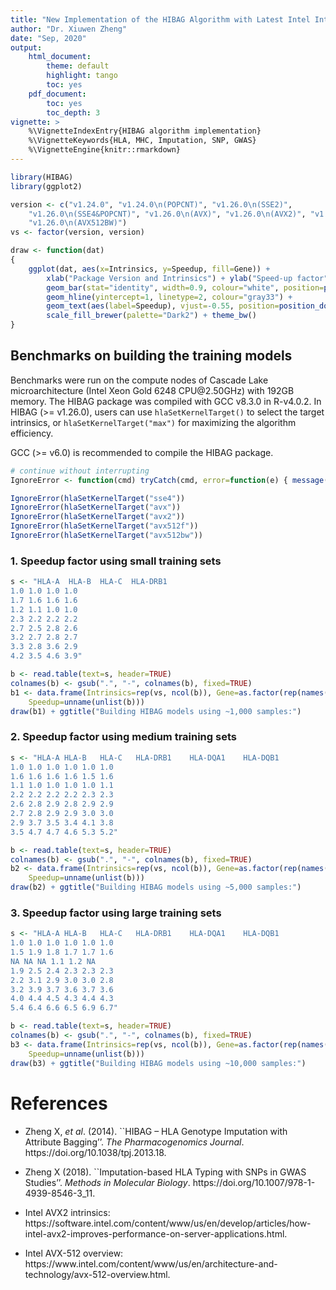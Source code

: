 ```yaml
---
title: "New Implementation of the HIBAG Algorithm with Latest Intel Intrinsics"
author: "Dr. Xiuwen Zheng"
date: "Sep, 2020"
output:
    html_document:
        theme: default
        highlight: tango
        toc: yes
    pdf_document:
        toc: yes
        toc_depth: 3
vignette: >
    %\VignetteIndexEntry{HIBAG algorithm implementation}
    %\VignetteKeywords{HLA, MHC, Imputation, SNP, GWAS}
    %\VignetteEngine{knitr::rmarkdown}
---
```



```r
library(HIBAG)
library(ggplot2)

version <- c("v1.24.0", "v1.24.0\n(POPCNT)", "v1.26.0\n(SSE2)",
    "v1.26.0\n(SSE4&POPCNT)", "v1.26.0\n(AVX)", "v1.26.0\n(AVX2)", "v1.26.0\n(AVX512F)",
    "v1.26.0\n(AVX512BW)")
vs <- factor(version, version)

draw <- function(dat)
{
    ggplot(dat, aes(x=Intrinsics, y=Speedup, fill=Gene)) +
        xlab("Package Version and Intrinsics") + ylab("Speed-up factor") +
        geom_bar(stat="identity", width=0.9, colour="white", position=position_dodge()) +
        geom_hline(yintercept=1, linetype=2, colour="gray33") +
        geom_text(aes(label=Speedup), vjust=-0.55, position=position_dodge(0.9), size=2) +
        scale_fill_brewer(palette="Dark2") + theme_bw()
}
```

## Benchmarks on building the training models

Benchmarks were run on the compute nodes of Cascade Lake microarchitecture (Intel Xeon Gold 6248 CPU\@2.50GHz) with 192GB memory. The HIBAG package was compiled with GCC v8.3.0 in R-v4.0.2. In HIBAG (>= v1.26.0), users can use `hlaSetKernelTarget()` to select the target intrinsics, or `hlaSetKernelTarget("max")` for maximizing the algorithm efficiency.

GCC (>= v6.0) is recommended to compile the HIBAG package.

```r
# continue without interrupting
IgnoreError <- function(cmd) tryCatch(cmd, error=function(e) { message("Not support"); invisible() })
```

```r
IgnoreError(hlaSetKernelTarget("sse4"))
IgnoreError(hlaSetKernelTarget("avx"))
IgnoreError(hlaSetKernelTarget("avx2"))
IgnoreError(hlaSetKernelTarget("avx512f"))
IgnoreError(hlaSetKernelTarget("avx512bw"))
```


### 1. Speedup factor using small training sets

```r
s <- "HLA-A  HLA-B  HLA-C  HLA-DRB1
1.0	1.0	1.0	1.0
1.7	1.6	1.6	1.6
1.2	1.1	1.0	1.0
2.3	2.2	2.2	2.2
2.7	2.5	2.8	2.6
3.2	2.7	2.8	2.7
3.3	2.8	3.6	2.9
4.2	3.5	4.6	3.9"

b <- read.table(text=s, header=TRUE)
colnames(b) <- gsub(".", "-", colnames(b), fixed=TRUE)
b1 <- data.frame(Intrinsics=rep(vs, ncol(b)), Gene=as.factor(rep(names(b), each=nrow(b))),
    Speedup=unname(unlist(b)))
draw(b1) + ggtitle("Building HIBAG models using ~1,000 samples:")
```


### 2. Speedup factor using medium training sets

```r
s <- "HLA-A	HLA-B	HLA-C	HLA-DRB1	HLA-DQA1	HLA-DQB1
1.0	1.0	1.0	1.0	1.0	1.0
1.6	1.6	1.6	1.6	1.5	1.6
1.1	1.0	1.0	1.0	1.0	1.1
2.2	2.2	2.2	2.2	2.3	2.3
2.6	2.8	2.9	2.8	2.9	2.9
2.7	2.8	2.9	2.9	3.0	3.0
2.9	3.7	3.5	3.4	4.1	3.8
3.5	4.7	4.7	4.6	5.3	5.2"

b <- read.table(text=s, header=TRUE)
colnames(b) <- gsub(".", "-", colnames(b), fixed=TRUE)
b2 <- data.frame(Intrinsics=rep(vs, ncol(b)), Gene=as.factor(rep(names(b), each=nrow(b))),
    Speedup=unname(unlist(b)))
draw(b2) + ggtitle("Building HIBAG models using ~5,000 samples:")
```


### 3. Speedup factor using large training sets

```r
s <- "HLA-A	HLA-B	HLA-C	HLA-DRB1	HLA-DQA1	HLA-DQB1
1.0	1.0	1.0	1.0	1.0	1.0
1.5	1.9	1.8	1.7	1.7	1.6
NA NA NA 1.1 1.2 NA
1.9	2.5	2.4	2.3	2.3	2.3
2.2	3.1	2.9	3.0	3.0	2.8
3.2	3.9	3.7	3.6	3.7	3.6
4.0	4.4	4.5	4.3	4.4	4.3
5.4	6.4	6.6	6.5	6.9	6.7"

b <- read.table(text=s, header=TRUE)
colnames(b) <- gsub(".", "-", colnames(b), fixed=TRUE)
b3 <- data.frame(Intrinsics=rep(vs, ncol(b)), Gene=as.factor(rep(names(b), each=nrow(b))),
    Speedup=unname(unlist(b)))
draw(b3) + ggtitle("Building HIBAG models using ~10,000 samples:")
```



# References

* Zheng X, *et al*. (2014). ``HIBAG -- HLA Genotype Imputation with Attribute Bagging''. *The Pharmacogenomics Journal*. https://doi.org/10.1038/tpj.2013.18.

* Zheng X (2018). ``Imputation-based HLA Typing with SNPs in GWAS Studies''. *Methods in Molecular Biology*. https://doi.org/10.1007/978-1-4939-8546-3_11.

* Intel AVX2 intrinsics: https://software.intel.com/content/www/us/en/develop/articles/how-intel-avx2-improves-performance-on-server-applications.html.

* Intel AVX-512 overview: https://www.intel.com/content/www/us/en/architecture-and-technology/avx-512-overview.html.

